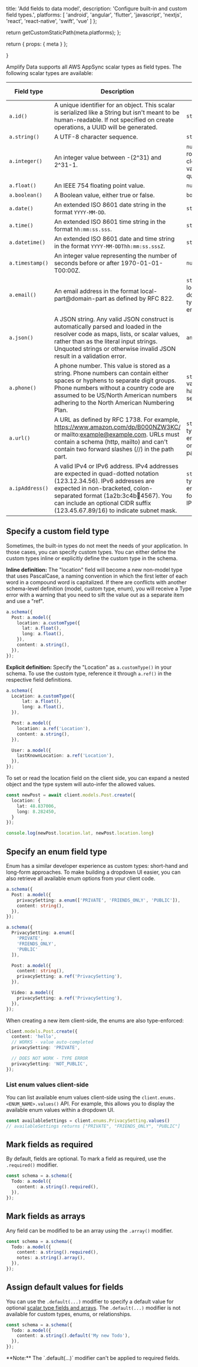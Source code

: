 
  title: 'Add fields to data model',
  description:
    'Configure built-in and custom field types.',
  platforms: [
    'android',
    'angular',
    'flutter',
    'javascript',
    'nextjs',
    'react',
    'react-native',
    'swift',
    'vue'
  ]
};

  return getCustomStaticPath(meta.platforms);
};

  return {
    props: {
      meta
    }
  };

}

Amplify Data supports all AWS AppSync scalar types as field types. The following scalar types are available:

|Field type|Description|TypeScript validation|GraphQL Scalar Type|
|-|-|-|-|
|`a.id()`|A unique identifier for an object. This scalar is serialized like a String but isn't meant to be human-readable. If not specified on create operations, a UUID will be generated.|`string`|ID|
|`a.string()`|A UTF-8 character sequence.|`string`|String|
|`a.integer()`|An integer value between -(2^31) and 2^31-1.|`number` but rounded to closest integer value upon query/mutation|Int|
|`a.float()`|An IEEE 754 floating point value.|`number`|Float|
|`a.boolean()`|A Boolean value, either true or false.|`boolean`|Boolean|
|`a.date()`|An extended ISO 8601 date string in the format `YYYY-MM-DD`.|`string`|AWSDate|
|`a.time()`|An extended ISO 8601 time string in the format `hh:mm:ss.sss`.|`string`|AWSTime|
|`a.datetime()`|An extended ISO 8601 date and time string in the format `YYYY-MM-DDThh:mm:ss.sssZ`.|`string`|AWSDateTime|
|`a.timestamp()`|An integer value representing the number of seconds before or after 1970-01-01-T00:00Z.|`number`|AWSTimestamp|
|`a.email()`|An email address in the format local-part@domain-part as defined by RFC 822.|`string` with local-part and domain-part type enforcement|AWSEmail|
|`a.json()`|A JSON string. Any valid JSON construct is automatically parsed and loaded in the resolver code as maps, lists, or scalar values, rather than as the literal input strings. Unquoted strings or otherwise invalid JSON result in a validation error.|`any`|AWSJSON|
|`a.phone()`|A phone number. This value is stored as a string. Phone numbers can contain either spaces or hyphens to separate digit groups. Phone numbers without a country code are assumed to be US/North American numbers adhering to the North American Numbering Plan.|`string` validation only happening service-side|AWSPhone|
|`a.url()`|A URL as defined by RFC 1738. For example, https://www.amazon.com/dp/B000NZW3KC/ or mailto:example@example.com. URLs must contain a schema (http, mailto) and can't contain two forward slashes (//) in the path part.|`string` but with type enforcement on the schema part|AWSURL|
|`a.ipAddress()`|A valid IPv4 or IPv6 address. IPv4 addresses are expected in quad-dotted notation (123.12.34.56). IPv6 addresses are expected in non-bracketed, colon-separated format (1a2b:3c4b:1234:4567). You can include an optional CIDR suffix (123.45.67.89/16) to indicate subnet mask.|`string` with type enforcement for IPv4 and IPv6 pattern|AWSIPAddress|

## Specify a custom field type

Sometimes, the built-in types do not meet the needs of your application. In those cases, you can specify custom types. You can either define the custom types inline or explicitly define the custom type in the schema.

**Inline definition:** The "location" field will become a new non-model type that uses PascalCase, a naming convention in which the first letter of each word in a compound word is capitalized. If there are conflicts with another schema-level definition (model, custom type, enum), you will receive a Type error with a warning that you need to sift the value out as a separate item and use a "ref".

```ts
a.schema({
  Post: a.model({
    location: a.customType({
      lat: a.float(),
      long: a.float(),
    }),
    content: a.string(),
  }),
});
```

**Explicit definition:** Specify the "Location" as `a.customType()` in your schema. To use the custom type, reference it through `a.ref()` in the respective field definitions.

```ts
a.schema({
  Location: a.customType({
      lat: a.float(),
      long: a.float(),
  }),

  Post: a.model({
    location: a.ref('Location'),
    content: a.string(),
  }),

  User: a.model({
    lastKnownLocation: a.ref('Location'),
  }),
});
```

To set or read the location field on the client side, you can expand a nested object and the type system will auto-infer the allowed values.

```ts
const newPost = await client.models.Post.create({
  location: {
    lat: 48.837006,
    long: 8.282450,
  }
});

console.log(newPost.location.lat, newPost.location.long)
```

## Specify an enum field type
Enum has a similar developer experience as custom types: short-hand and long-form approaches. To make building a dropdown UI easier, you can also retrieve all available enum options from your client code.

```ts
a.schema({
  Post: a.model({
    privacySetting: a.enum(['PRIVATE', 'FRIENDS_ONLY', 'PUBLIC']),
    content: string(),
  }),
});
```

```ts
a.schema({
  PrivacySetting: a.enum([
    'PRIVATE',
    'FRIENDS_ONLY',
    'PUBLIC'
  ]),

  Post: a.model({
    content: string(),
    privacySetting: a.ref('PrivacySetting'),
  }),

  Video: a.model({
    privacySetting: a.ref('PrivacySetting'),
  }),
});
```

When creating a new item client-side, the enums are also type-enforced:
```ts
client.models.Post.create({
  content: 'hello',
  // WORKS - value auto-completed
  privacySetting: 'PRIVATE',

  // DOES NOT WORK - TYPE ERROR
  privacySetting: 'NOT_PUBLIC',
});
```

### List enum values client-side

You can list available enum values client-side using the `client.enums.<ENUM_NAME>.values()` API. For example, this allows you to display the available enum values within a dropdown UI.

```ts
const availableSettings = client.enums.PrivacySetting.values()
// availableSettings returns ["PRIVATE", "FRIENDS_ONLY", "PUBLIC"]
```

## Mark fields as required

By default, fields are optional. To mark a field as required, use the `.required()` modifier.

```ts
const schema = a.schema({
  Todo: a.model({
    content: a.string().required(),
  }),
});
```

## Mark fields as arrays

Any field can be modified to be an array using the `.array()` modifier.

```ts
const schema = a.schema({
  Todo: a.model({
    content: a.string().required(),
    notes: a.string().array(),
  }),
});
```

## Assign default values for fields

You can use the `.default(...)` modifier to specify a default value for optional [scalar type fields and arrays](https://docs.aws.amazon.com/appsync/latest/devguide/scalars.html). The `.default(...)` modifier is not available for custom types, enums, or relationships.

```ts
const schema = a.schema({
  Todo: a.model({
    content: a.string().default('My new Todo'),
  }),
});
```
<Callout>
**Note:** The `.default(...)` modifier can't be applied to required fields.
</Callout>
